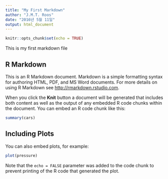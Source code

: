 ```yaml
---
title: "My First Markdown"
author: "J.M.T. Roos"
date: "2016년 5월 11일"
output: html_document
---
```


```r
knitr::opts_chunk$set(echo = TRUE)
```

This is my first markdown file

## R Markdown

This is an R Markdown document. Markdown is a simple formatting syntax for authoring HTML, PDF, and MS Word documents. For more details on using R Markdown see <http://rmarkdown.rstudio.com>.

When you click the **Knit** button a document will be generated that includes both content as well as the output of any embedded R code chunks within the document. You can embed an R code chunk like this:

```r
summary(cars)
```

## Including Plots

You can also embed plots, for example:

```r
plot(pressure)
```

Note that the `echo = FALSE` parameter was added to the code chunk to prevent printing of the R code that generated the plot.
